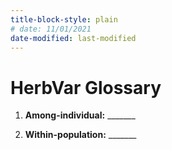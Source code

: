 ```yaml
---
title-block-style: plain
# date: 11/01/2021
date-modified: last-modified
---
```

#  HerbVar Glossary

1. **Among-individual:** _______

1. **Within-population:** _______ 



<!--

Note these articles debating pro/con of standrdizing terminology:

One side: We need to standardize!

Salvador Herrando-Pérez, Barry W. Brook, Corey J. A. Bradshaw, Ecology Needs a Convention of Nomenclature, BioScience, Volume 64, Issue 4, April 2014, Pages 311–321, https://doi.org/10.1093/biosci/biu013

Peacor, S. D., B. T. Barton, D. L. Kimbro, A. Sih, and M. J. Sheriff. 2020. A framework and standardized terminology to facilitate the study of predation-risk effects. Ecology 101(12):e03152. 10.1002/ecy.3152

Soto, I., et al. (2024), Taming the terminological tempest in invasion science. Biol Rev, 99: 1357-1390. https://doi.org/10.1111/brv.13071

J. E. Fauth, J. Bernardo, M. Camara, W. J. Resetarits, Jr., J. Van Buskirk, and S. A. McCollum. 1996. Simplifying the Jargon of Community Ecology: A Conceptual Approach. The American Naturalist 147:2, 282-286 https://www.journals.uchicago.edu/doi/abs/10.1086/285850

James T. Stroud,  Michael R. Bush,  Mark C. Ladd,  Robert J. Nowicki,  Andrew A. Shantz,  Jennifer Sweatman. 2015. Is a community still a community? Reviewing definitions of key terms in community ecology. Ecology and Evolution 2015; 5(21): 4757–4765

The other side: it's really NBD:

Hodges, K.E. (2008), Defining the problem: terminology and progress in ecology. Frontiers in Ecology and the Environment, 6: 35-42. https://doi.org/10.1890/060108

--->


